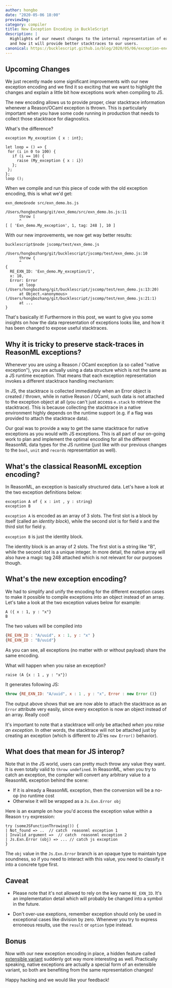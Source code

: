 ```yaml
---
author: hongbo
date: "2020-05-06 18:00" 
previewImg:
category: compiler
title: New Exception Encoding in BuckleScript
description: |
  Highlights of our newest changes to the internal representation of exceptions
  and how it will provide better stacktraces to our users.
canonical: https://bucklescript.github.io/blog/2020/05/06/exception-encoding
---
```


## Upcoming Changes

We just recently made some significant improvements with our new exception encoding and we find it so exciting that we want to highlight the changes and explain a little bit how exceptions work when compiling to JS.

The new encoding allows us to provide proper, clear stacktrace information whenever a Reason/OCaml exception is thrown. This is particularly important when you have some code running in production that needs to collect those stacktrace for diagnostics.

What's the difference? 

```reason
exception My_exception { x : int};

let loop = () => {
 for (i in 0 to 100) {
   if (i == 10) {
     raise (My_exception { x : i})
   };
 };
};
loop ();
```

When we compile and run this piece of code with the old exception encoding, this is what we'd get:

```
exn_demo$node src/exn_demo.bs.js 

/Users/hongbozhang/git/exn_demo/src/exn_demo.bs.js:11
      throw [
      ^
[ [ 'Exn_demo.My_exception', 1, tag: 248 ], 10 ]
```

With our new improvements, we now get way better results:

```
bucklescript$node jscomp/test/exn_demo.js

/Users/hongbozhang/git/bucklescript/jscomp/test/exn_demo.js:10
      throw {
      ^
{
  RE_EXN_ID: 'Exn_demo.My_exception/1',
  x: 10,
  Error: Error
      at loop (/Users/hongbozhang/git/bucklescript/jscomp/test/exn_demo.js:13:20)
      at Object.<anonymous> (/Users/hongbozhang/git/bucklescript/jscomp/test/exn_demo.js:21:1)
      at ...
}
```

That's basically it! Furthermore in this post, we want to give you some insights on how the data representation of exceptions looks like, and how it has been changed to expose useful stacktraces.

## Why it is tricky to preserve stack-traces in ReasonML exceptions?

Whenever you are using a Reason / OCaml exception (a so called "native exception"), you are actually using a data structure which is not the same as a JS runtime exception. That means that each exception representation invokes a different stacktrace handling mechanism:

In JS, the stacktrace is collected immediately when an Error object is created / thrown, while in native Reason / OCaml, such data is not attached to the exception object at all (you can't just access `e.stack` to retrieve the stacktrace). This is because collecting the stacktrace in a native environment highly depends on the runtime support (e.g. if a flag was provided to attach the stacktrace data).

Our goal was to provide a way to get the same stacktrace for native exceptions as you would with JS exceptions. This is all part of our on-going work to plan and implement the optimal encoding for all the different ReasonML data types for the JS runtime (just like with our previous changes to the `bool`, `unit` and `records` representation as well).

## What's the classical ReasonML exception encoding?

In ReasonML, an exception is basically structured data. Let's have a look at the two exception definitions below:

```reason
exception A of { x : int , y : string}
exception B
```

`exception A` is encoded as an array of 3 slots. The first slot is a block by itself (called an *identity block*), while the second slot is for field x and the third slot for field y.

`exception B` is just the identity block.

The identity block is an array of 2 slots. The first slot is a string like "B", while the second slot is a unique integer. 
In more detail, the native array will also have a magic tag 248 attached which is not relevant for our purposes though.

## What's the new exception encoding?

We had to simplify and unify the encoding for the different exception cases to make it possible to compile exceptions into an object instead of an array. Let's take a look at the two exception values below for example:

```reason
A ({ x : 1, y : "x"}
B
```

The two values will be compiled into

```js
{RE_EXN_ID : "A/uuid", x : 1, y : "x" }
{RE_EXN_ID : "B/uuid"}
```
As you can see, all exceptions (no matter with or without payload) share the same encoding.

What will happen when you raise an exception?

```reason
raise (A {x : 1 , y : "x"})
````

It generates following JS:

```js
throw {RE_EXN_ID: "A/uuid", x : 1 , y : "x", Error : new Error ()}
```

The output above shows that we are now able to attach the stacktrace as an `Error` attribute very easily, since every exception is now an object instead of an array. Really cool!

It's important to note that a stacktrace will only be attached *when you raise an exception*. In other words, the stacktrace will not be attached just by creating an exception (which is different to JS'es `new Error()` behavior).

## What does that mean for JS interop?

Note that in the JS world, users can pretty much throw any value they want. It is even totally valid to `throw undefined`. In ReasonML, when you try to catch an exception, the compiler will convert any arbitrary value to a ReasonML exception behind the scene:

- If it is already a ReasonML exception, then the conversion will be a no-op (no runtime cost
- Otherwise it will be wrapped as a `Js.Exn.Error obj`

Here is an example on how you'd access the exception value within a Reason `try` expression:

```reason
try (someJSFunctionThrowing()) {
| Not_found => ..  // catch  reasonml exception 1 
| Invalid_argument =>  // catch  reasonml exception 2
| Js.Exn.Error (obj) => ... // catch js exception
}
```

The `obj` value in the `Js.Exn.Error` branch is an opaque type to maintain type soundness, so if you need to interact with this value, you need to classify it into a concrete type first.

## Caveat

- Please note that it's not allowed to rely on the key name `RE_EXN_ID`. It's an implementation detail which will probably be changed into a symbol in the future.

- Don't over-use exeptions, remember exception should only be used in exceptional cases like division by zero. Whenever you  try to express erroneous results, use the `result` or `option` type instead.

## Bonus

Now with our new exception encoding in place, a hidden feature called [extensible variant](https://caml.inria.fr/pub/docs/manual-ocaml/extensiblevariants.html) suddenly got way more interesting as well. Practically speaking, native exceptions are actually a special form of an extensible variant, so both are benefiting from the same representation changes!
 

Happy hacking and we would like your feedback!
